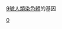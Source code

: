 {{Genes by human chromosome}}
{{Commons category|Genes on human chromosome 9}}
[[9號染色體|9號人類染色體]]的基因

[[Category:依染色體分類的基因|0]]